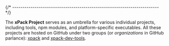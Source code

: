 
{/* ------------------------------------------------------------------------ */}

The **xPack Project** serves as an umbrella for
various individual projects, including tools, npm modules, and
platform-specific executables. All these projects are hosted on
GitHub under two groups (or
_organizations_ in GitHub parlance): [xpack](https://github.com/xpack/) and
[xpack-dev-tools](ttps://github.com/xpack-dev-tools/).
